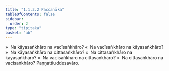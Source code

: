 ```yaml
---
title: "1.1.3.2 Paccanīka"
tableOfContents: false
sidebar:
  order: 2
type: "tipitaka"
basket: "ab"
---
```



<DynamicBreadcrumb />

<Division number="7">

<Paragraph number="45">
»  Na kāyasaṅkhāro na vacīsaṅkhāro?
</Paragraph>

<Paragraph number="46">
«  Na vacīsaṅkhāro na kāyasaṅkhāro?
</Paragraph>

<Paragraph number="47">
»  Na kāyasaṅkhāro na cittasaṅkhāro?
</Paragraph>

<Paragraph number="48">
«  Na cittasaṅkhāro na kāyasaṅkhāro?
</Paragraph>

<Paragraph number="49">
»  Na vacīsaṅkhāro na cittasaṅkhāro?
</Paragraph>

<Paragraph number="50">
«  Na cittasaṅkhāro na vacīsaṅkhāro?

</Paragraph>
</Division>

<Paragraph number="51" type="center">
Paṇṇattiuddesavāro.
</Paragraph>